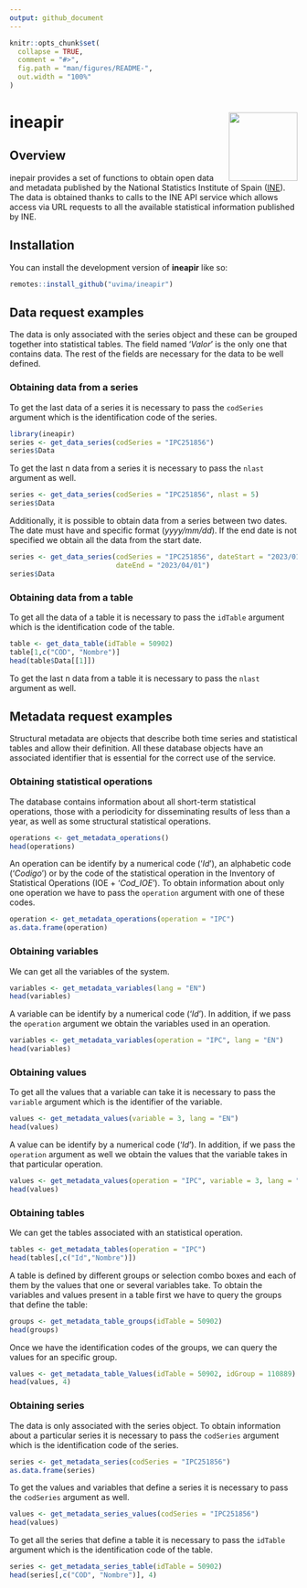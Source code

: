 ```yaml
---
output: github_document
---
```


<!-- README.md is generated from README.Rmd. Please edit that file -->

```r
knitr::opts_chunk$set(
  collapse = TRUE,
  comment = "#>",
  fig.path = "man/figures/README-",
  out.width = "100%"
)
```

# ineapir <img src="man/figures/hex_logo.png" align="right" width = "120"/>

<!-- badges: start -->
<!-- badges: end -->

## Overview

inepair provides a set of functions to obtain open data and metadata published
by the National Statistics Institute of Spain 
([INE](https://www.ine.es/en/index.htm)). The data is obtained thanks to calls
to the INE API service which allows access via URL requests to all the
available statistical information published by INE.

## Installation

You can install the development version of **ineapir** like so:

```r
remotes::install_github("uvima/ineapir")
```

## Data request examples

The data is only associated with the series object and these can be grouped
together into statistical tables. The field named '*Valor*' is the only one 
that contains data. The rest of the fields are necessary for the data to be
well defined.

### Obtaining data from a series

To get the last data of a series it is necessary to pass the `codSeries`
argument which is the identification code of the series.

```r
library(ineapir)
series <- get_data_series(codSeries = "IPC251856")
series$Data
```

To get the last n data from a series it is necessary to pass the `nlast`
argument as well.

```r
series <- get_data_series(codSeries = "IPC251856", nlast = 5)
series$Data
```

Additionally, it is possible to obtain data from a series between two dates.
The date must have and specific format (*yyyy/mm/dd*). If the end date is not
specified we obtain all the data from the start date.

```r
series <- get_data_series(codSeries = "IPC251856", dateStart = "2023/01/01", 
                          dateEnd = "2023/04/01")
series$Data
```

### Obtaining data from a table

To get all the data of a table it is necessary to pass the `idTable`
argument which is the identification code of the table.

```r
table <- get_data_table(idTable = 50902)
table[1,c("COD", "Nombre")]
head(table$Data[[1]])
```

To get the last n data from a table it is necessary to pass the `nlast`
argument as well.

## Metadata request examples

Structural metadata are objects that describe both time series and statistical
tables and allow their definition. All these database objects have an
associated identifier that is essential for the correct use of the service.

### Obtaining statistical operations

The database contains information about all short-term statistical operations,
those with a periodicity for disseminating results of less than a year, 
as well as some structural statistical operations.

```r
operations <- get_metadata_operations()
head(operations)
```

An operation can be identify by a numerical code ('*Id*'), an alphabetic code
('*Codigo*') or by the code of the statistical operation in the Inventory of
Statistical Operations (IOE + '*Cod_IOE*'). To obtain information about only
one operation we have to pass the `operation` argument with one of these codes.

```r
operation <- get_metadata_operations(operation = "IPC")
as.data.frame(operation)
```

### Obtaining variables

We can get all the variables of the system.

```r
variables <- get_metadata_variables(lang = "EN")
head(variables)
```

A variable can be identify by a numerical code ('*Id*'). In addition, if we
pass the `operation` argument we obtain the variables used in an operation.

```r
variables <- get_metadata_variables(operation = "IPC", lang = "EN")
head(variables)
```

### Obtaining values

To get all the values that a variable can take it is necessary to pass the
`variable` argument which is the identifier of the variable.

```r
values <- get_metadata_values(variable = 3, lang = "EN")
head(values)
```

A value can be identify by a numerical code ('*Id*'). In addition, if we pass
the `operation` argument as well we obtain the values that the variable takes
in that particular operation.

```r
values <- get_metadata_values(operation = "IPC", variable = 3, lang = "EN")
head(values)
```

### Obtaining tables

We can get the tables associated with an statistical operation.

```r
tables <- get_metadata_tables(operation = "IPC")
head(tables[,c("Id","Nombre")])
```

A table is defined by different groups or selection combo boxes and each of
them by the values that one or several variables take. To obtain the
variables and values present in a table first we have to query the groups
that define the table:

```r
groups <- get_metadata_table_groups(idTable = 50902)
head(groups)
```

Once we have the identification codes of the groups, we can query the values
for an specific group.

```r
values <- get_metadata_table_Values(idTable = 50902, idGroup = 110889)
head(values, 4)
```

### Obtaining series

The data is only associated with the series object. To obtain information
about a particular series it is necessary to pass the `codSeries` argument
which is the identification code of the series.

```r
series <- get_metadata_series(codSeries = "IPC251856")
as.data.frame(series)
```

To get the values and variables that define a series it is necessary to pass
the `codSeries` argument as well.

```r
values <- get_metadata_series_values(codSeries = "IPC251856")
head(values)
```

To get all the series that define a table it is necessary to pass the
`idTable` argument which is the identification code of the table.

```r
series <- get_metadata_series_table(idTable = 50902)
head(series[,c("COD", "Nombre")], 4)
```
